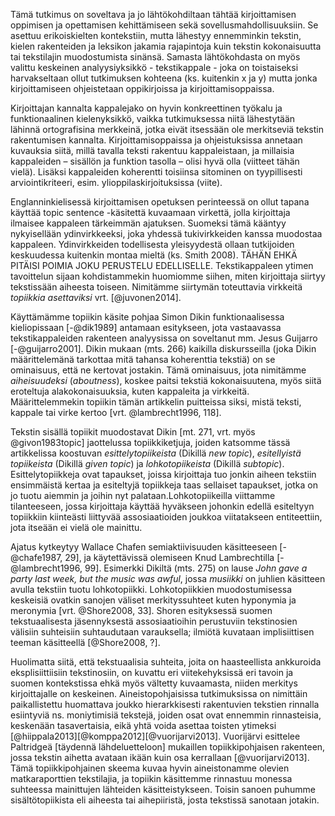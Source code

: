 ﻿
Tämä tutkimus on soveltava ja jo lähtökohdiltaan tähtää kirjoittamisen oppimisen ja opettamisen kehittämiseen sekä sovellusmahdollisuuksiin. Se asettuu erikoiskielten kontekstiin, mutta lähestyy ennemminkin tekstin, kielen rakenteiden ja leksikon jakamia rajapintoja kuin tekstin kokonaisuutta tai tekstilajin muodostumista sinänsä. Samasta lähtökohdasta on myös valittu keskeinen analyysiyksikkö - tekstikappale - joka on toistaiseksi harvakseltaan ollut tutkimuksen kohteena (ks. kuitenkin x ja y) mutta jonka kirjoittamiseen ohjeistetaan oppikirjoissa ja kirjoittamisoppaissa. 

Kirjoittajan kannalta kappalejako on hyvin konkreettinen työkalu ja funktionaalinen kielenyksikkö, vaikka tutkimuksessa niitä lähestytään lähinnä ortografisina merkkeinä, jotka eivät itsessään ole merkitseviä tekstin rakentumisen kannalta. Kirjoittamisoppaissa ja ohjeistuksissa annetaan kuvauksia siitä, millä tavalla teksti rakentuu kappaleistaan, ja millaisia kappaleiden – sisällön ja funktion tasolla – olisi hyvä olla (viitteet tähän vielä). Lisäksi kappaleiden koherentti toisiinsa sitominen on tyypillisesti arviointikriteeri, esim. ylioppilaskirjoituksissa (viite).

Englanninkielisessä kirjoittamisen opetuksen perinteessä on ollut tapana käyttää topic sentence -käsitettä kuvaamaan virkettä, jolla kirjoittaja ilmaisee kappaleen tärkeimmän ajatuksen. Suomeksi tämä kääntyy nykyisellään ydinvirkkeeksi, joka yhdessä tukivirkkeiden kanssa muodostaa kappaleen. Ydinvirkkeiden todellisesta yleisyydestä ollaan tutkijoiden keskuudessa kuitenkin montaa mieltä (ks. Smith 2008). TÄHÄN EHKÄ PITÄISI POIMIA JOKU PERUSTELU EDELLISELLE. Tekstikappaleen ytimen tavoittelun sijaan kohdistammekin huomiomme siihen, miten kirjoittaja siirtyy tekstissään aiheesta toiseen. Nimitämme siirtymän toteuttavia virkkeitä *topiikkia asettaviksi* vrt. [@juvonen2014]. 

Käyttämämme topiikin käsite pohjaa Simon Dikin funktionaalisessa kieliopissaan [-@dik1989] antamaan esitykseen, jota vastaavassa tekstikappaleiden rakenteen analyysissa on soveltanut mm. Jesus Guijarro [-@guijarro2001]. Dikin mukaan (mts. 266) kaikilla diskursseilla (joka Dikin määrittelemänä tarkottaa mitä tahansa koherenttia tekstiä) on se ominaisuus, että ne kertovat jostakin. Tämä ominaisuus, jota nimitämme *aiheisuudeksi* (*aboutness*), koskee paitsi tekstiä kokonaisuutena, myös siitä eroteltuja alakokonaisuuksia, kuten kappaleita ja virkkeitä. Määrittelemmekin topiikin tämän artikkelin puitteissa siksi, mistä teksti, kappale tai virke kertoo [vrt. @lambrecht1996, 118].

Tekstin sisällä topiikit muodostavat Dikin [mt. 271, vrt. myös @givon1983topic]
jaottelussa topiikkiketjuja, joiden katsomme tässä artikkelissa koostuvan *esittelytopiikeista* (Dikillä *new topic*), *esitellyistä topiikeista* (Dikillä *given topic*) ja *lohkotopiikeista* (Dikillä *subtopic*). Esittelytopiikkeja ovat tapaukset, joissa  kirjoittaja tuo jonkin aiheen tekstiin ensimmäistä kertaa ja esiteltyjä topiikkeja taas sellaiset tapaukset, jotka on jo tuotu aiemmin ja joihin nyt palataan.Lohkotopiikeilla viittamme tilanteeseen, jossa kirjoittaja käyttää hyväkseen johonkin
edellä esiteltyyn topiikkiin kiinteästi liittyvää assosiaatioiden joukkoa viitatakseen entiteettiin, jota itseään ei  vielä ole mainittu. 

Ajatus kytkeytyy Wallace Chafen semiaktiivisuuden käsitteeseen [-@chafe1987, 29], ja käytettävissä olemiseen Knud Lambrechtilla [-@lambrecht1996, 99]. Esimerkki Dikiltä (mts. 275) on lause *John gave a party last week, but the music was awful*, jossa *musiikki* on juhlien käsitteen avulla tekstiin tuotu lohkotopiikki. Lohkotopiikkien muodostumisessa keskeisiä ovatkin sanojen väliset merkityssuhteet kuten hyponymia ja meronymia [vrt. @Shore2008, 33]. Shoren esityksessä suomen tekstuaalisesta jäsennyksestä assosiaatioihin perustuviin tekstinosien välisiin suhteisiin suhtaudutaan varauksella; ilmiötä kuvataan implisiittisen teeman käsitteellä [@Shore2008, ?].

Huolimatta siitä, että tekstuaalisia suhteita, joita on haasteellista ankkuroida eksplisiittiisiin tekstinosiin, on kuvattu eri viitekehyksissä eri tavoin ja suomen kontekstissa ehkä myös vältetty kuvaamasta, niiden merkitys kirjoittajalle on keskeinen. Aineistopohjaisissa tutkimuksissa on nimittäin paikallistettu huomattava joukko hierarkkisesti rakentuvien tekstien rinnalla esiintyviä ns. moniytimisiä tekstejä, joiden osat ovat ennemmin rinnasteisia, keskenään tasavertaisia, eikä yhtä voida asettaa toisten ytimeksi [@hiippala2013][@komppa2012][@vuorijarvi2013]. Vuorijärvi esittelee Paltridgeä [täydennä lähdeluetteloon] mukaillen topiikkipohjaisen rakenteen, jossa tekstin aihetta avataan ikään kuin osa kerrallaan [@vuorijarvi2013]. Tämä topiikkipohjainen skeema kuvaa hyvin aineistonamme olevien matkaraporttien tekstilajia, ja topiikin käsittemme rinnastuu monessa suhteessa mainittujen lähteiden käsitteistykseen. Toisin sanoen puhumme sisältötopiikista eli aiheesta tai aihepiiristä, josta tekstissä sanotaan jotakin. 

